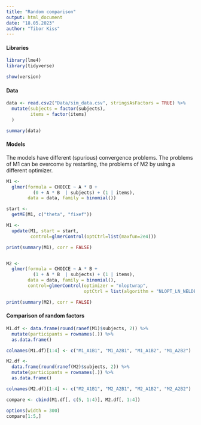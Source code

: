```yaml
---
title: "Random comparison"
output: html_document
date: "18.05.2023"
author: "Tibor Kiss"
---
```


#### Libraries

```r

library(lme4)
library(tidyverse)

show(version)
```

#### Data

```r

data <- read.csv2("Data/sim_data.csv", stringsAsFactors = TRUE) %>%
  mutate(subjects = factor(subjects),
         items = factor(items)
  )

summary(data)

```

#### Models

The models have different (spurious) convergence problems. The problems of M1 can be overcome by restarting, the problems of M2 by using a different optimizer. 

```r

M1 <-
  glmer(formula = CHOICE ~ A * B + 
          (0 + A * B  | subjects) + (1 | items), 
        data = data, family = binomial())

start <-
  getME(M1, c("theta", "fixef"))

M1 <- 
  update(M1, start = start,
         control=glmerControl(optCtrl=list(maxfun=2e4)))

print(summary(M1), corr = FALSE)


M2 <-
  glmer(formula = CHOICE ~ A * B +
          (1 + A * B  | subjects) + (1 | items), 
        data = data, family = binomial(),
        control=glmerControl(optimizer = "nloptwrap",
                             optCtrl = list(algorithm = "NLOPT_LN_NELDERMEAD")))

print(summary(M2), corr = FALSE)

```

#### Comparison of random factors

```r

M1.df <- data.frame(round(ranef(M1)$subjects, 2)) %>%
  mutate(participants = rownames(.)) %>%
  as.data.frame()

colnames(M1.df)[1:4] <- c("M1_A1B1", "M1_A2B1", "M1_A1B2", "M1_A2B2")

M2.df <- 
  data.frame(round(ranef(M2)$subjects, 2)) %>%
  mutate(participants = rownames(.)) %>%
  as.data.frame()

colnames(M2.df)[1:4] <- c("M2_A1B1", "M2_A2B1", "M2_A1B2", "M2_A2B2")

compare <- cbind(M1.df[, c(5, 1:4)], M2.df[, 1:4])

options(width = 300)
compare[1:5,]
```

